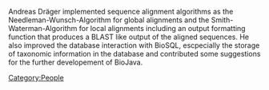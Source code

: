 Andreas Dräger implemented sequence alignment algorithms as the Needleman-Wunsch-Algorithm for global alignments and the Smith-Waterman-Algorithm for local alignments including an output formatting function that produces a BLAST like output of the aligned sequences. He also improved the database interaction with BioSQL, escpecially the storage of taxonomic information in the database and contributed some suggestions for the further developement of BioJava.

[[Category:People]]